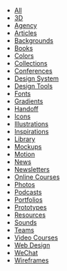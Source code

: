 - [All](/)
- [3D](/3d)
- [Agency](agency)
- [Articles](article)
- [Backgrounds](background)
- [Books](book)
- [Colors](color)
- [Collections](collection)
- [Conferences](conference)
- [Design System](designsystem)
- [Design Tools](tool)
- [Fonts](font)
- [Gradients](gradient)
- [Handoff](handoff)
- [Icons](icon)
- [Illustrations](illustration)
- [Inspirations](inspiration)
- [Library](library)
- [Mockups](mockup)
- [Motion](motion)
- [News](news)
- [Newsletters](newsletter)
- [Online Courses](onlinecourse)
- [Photos](photo)
- [Podcasts](podcast)
- [Portfolios](portfolio)
- [Prototypes](prototype)
- [Resources](resource)
- [Sounds](sound)
- [Teams](team)
- [Video Courses](videocourse)
- [Web Design](web)
- [WeChat](wechat)
- [Wireframes](wireframe)